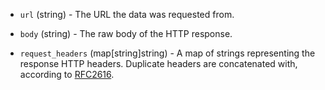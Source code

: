 <!-- Code generated from the comments of the DatasourceOutput struct in datasource/http/data.go; DO NOT EDIT MANUALLY -->

- `url` (string) - The URL the data was requested from.

- `body` (string) - The raw body of the HTTP response.

- `request_headers` (map[string]string) - A map of strings representing the response HTTP headers.
  Duplicate headers are concatenated with, according to [RFC2616](https://www.w3.org/Protocols/rfc2616/rfc2616-sec4.html#sec4.2).

<!-- End of code generated from the comments of the DatasourceOutput struct in datasource/http/data.go; -->
